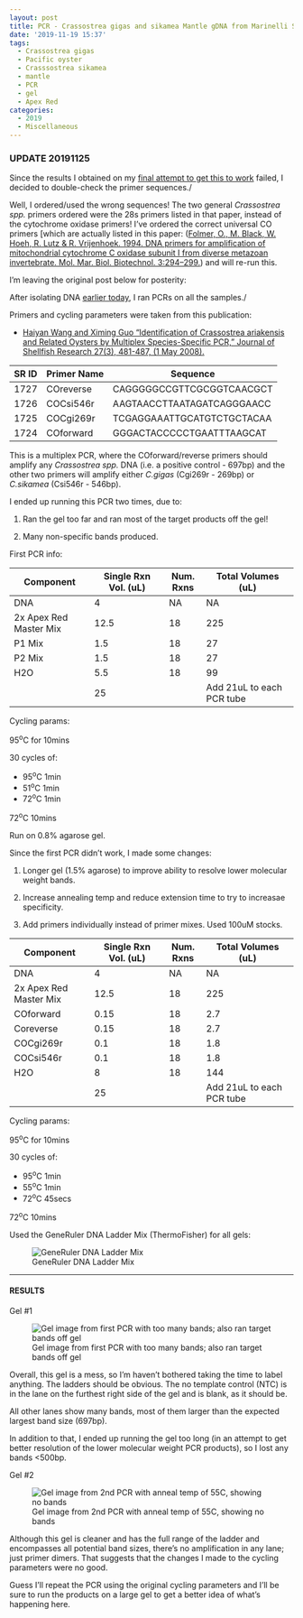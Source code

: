 ```yaml
---
layout: post
title: PCR - Crassostrea gigas and sikamea Mantle gDNA from Marinelli Shellfish Company
date: '2019-11-19 15:37'
tags:
  - Crassostrea gigas
  - Pacific oyster
  - Crasssostrea sikamea
  - mantle
  - PCR
  - gel
  - Apex Red
categories:
  - 2019
  - Miscellaneous
---
```


### UPDATE 20191125

Since the results I obtained on my [final attempt to get this to work](https://robertslab.github.io/sams-notebook/posts/2019/2019-11-21-PCR---Crassostrea-gigas-and-sikamea-Mantle-gDNA-from-Marinellie-Shellfish-Company---No-Multiplex/) failed, I decided to double-check the primer sequences./

Well, I ordered/used the wrong sequences! The two general _Crassostrea spp._ primers ordered were the 28s primers listed in that paper, instead of the cytochrome oxidase primers! I've ordered the correct universal CO primers [which are actually listed in this paper: ([Folmer, O., M. Black, W. Hoeh, R. Lutz & R. Vrijenhoek. 1994. DNA
primers for amplification of mitochondrial cytochrome C oxidase
subunit I from diverse metazoan invertebrate. Mol. Mar. Biol.
Biotechnol. 3:294–299.](https://www.researchgate.net/publication/15316743_DNA_primers_for_amplification_of_mitochondrial_Cytochrome_C_oxidase_subunit_I_from_diverse_metazoan_invertebrates)) and will re-run this.

I'm leaving the original post below for posterity:


After isolating DNA [earlier today](https://robertslab.github.io/sams-notebook/posts/2019/2019-11-19-DNA-Isolation-and-Quantification---Crassostrea-gigas-and-Crassostrea-sikamea-Mantle-Tissue-from-Marinelli-Shellfish-Company/), I ran PCRs on all the samples./

Primers and cycling parameters were taken from this publication:

- [Haiyan Wang and Ximing Guo "Identification of Crassostrea ariakensis and Related Oysters by Multiplex Species-Specific PCR," Journal of Shellfish Research 27(3), 481-487, (1 May 2008).](https://www.researchgate.net/profile/Ximing_Guo/publication/259643859_Identification_of_Crassostrea_ariakensis_and_related_oysters_by_multiplex_species-specific_PCR/links/55c79eb708aeb9756746e35e/Identification-of-Crassostrea-ariakensis-and-related-oysters-by-multiplex-species-specific-PCR.pdf)

| SR ID | Primer Name | Sequence                   |
|-------|-------------|----------------------------|
| 1727  | COreverse   | CAGGGGGCCGTTCGCGGTCAACGCT  |
| 1726  | COCsi546r   | AAGTAACCTTAATAGATCAGGGAACC |
| 1725  | COCgi269r   | TCGAGGAAATTGCATGTCTGCTACAA |
| 1724  | COforward   | GGGACTACCCCCTGAATTTAAGCAT  |

This is a multiplex PCR, where the COforward/reverse primers should amplify any _Crassostrea spp._ DNA (i.e. a positive control - 697bp) and the other two primers will amplify either _C.gigas_ (Cgi269r - 269bp) or _C.sikamea_ (Csi546r - 546bp).


I ended up running this PCR two times, due to:

1. Ran the gel too far and ran most of the target products off the gel!

2. Many non-specific bands produced.

First PCR info:

| Component              | Single Rxn Vol. (uL) | Num. Rxns | Total Volumes (uL)        |
|------------------------|----------------------|-----------|---------------------------|
| DNA                    | 4                    | NA        | NA                        |
| 2x Apex Red Master Mix | 12.5                 | 18        | 225                       |
| P1 Mix                 | 1.5                  | 18        | 27                        |
| P2 Mix                 | 1.5                  | 18        | 27                        |
| H2O                    | 5.5                  | 18        | 99                        |
|                        | 25                   |           | Add 21uL to each PCR tube |


Cycling params:

95<sup>o</sup>C for 10mins

30 cycles of:

- 95<sup>o</sup>C 1min
- 51<sup>o</sup>C 1min
- 72<sup>o</sup>C 1min

72<sup>o</sup>C 10mins

Run on 0.8% agarose gel.



Since the first PCR didn't work, I made some changes:

1. Longer gel (1.5% agarose) to improve ability to resolve lower molecular weight bands.

2. Increase annealing temp and reduce extension time to try to increasae specificity.

3. Add primers individually instead of primer mixes. Used 100uM stocks.

| Component              | Single Rxn Vol. (uL) | Num. Rxns | Total Volumes (uL)        |
|------------------------|----------------------|-----------|---------------------------|
| DNA                    | 4                    | NA        | NA                        |
| 2x Apex Red Master Mix | 12.5                 | 18        | 225                       |
| COforward              | 0.15                 | 18        | 2.7                       |
| Coreverse              | 0.15                 | 18        | 2.7                       |
| COCgi269r              | 0.1                  | 18        | 1.8                       |
| COCsi546r              | 0.1                  | 18        | 1.8                       |
| H2O                    | 8                    | 18        | 144                       |
|                        | 25                   |           | Add 21uL to each PCR tube |

Cycling params:

95<sup>o</sup>C for 10mins

30 cycles of:

- 95<sup>o</sup>C 1min
- 55<sup>o</sup>C 1min
- 72<sup>o</sup>C 45secs

72<sup>o</sup>C 10mins



Used the GeneRuler DNA Ladder Mix (ThermoFisher) for all gels:

![GeneRuler DNA Ladder Mix](https://github.com/RobertsLab/resources/blob/master/protocols/Commercial_Protocols/ThermoFisher_OgeneRuler_DNA_Ladder_Mix_F100439.jpg?raw=true)

---

#### RESULTS




Gel #1

![Gel image from first PCR with too many bands; also ran target bands off gel](https://github.com/RobertsLab/sams-notebook/blob/master/images/20191119_gel_Cgigas_vs_Csikamea-01.jpg?raw=true)

Overall, this gel is a mess, so I'm haven't bothered taking the time to label anything. The ladders should be obvious. The no template control (NTC) is in the lane on the furthest right side of the gel and is blank, as it should be.

All other lanes show many bands, most of them larger than the expected largest band size (697bp).

In addition to that, I ended up running the gel too long (in an attempt to get better resolution of the lower molecular weight PCR products), so I lost any bands <500bp.



Gel #2

![Gel image from 2nd PCR with anneal temp of 55C, showing no bands](https://github.com/RobertsLab/sams-notebook/blob/master/images/20191119_gel_Cgigas_vs_Csikamea-02.jpg?raw=true)

Although this gel is cleaner and has the full range of the ladder and encompasses all potential band sizes, there's no amplification in any lane; just primer dimers. That suggests that the changes I made to the cycling parameters were no good.

Guess I'll repeat the PCR using the original cycling parameters and I'll be sure to run the products on a large gel to get a better idea of what's happening here.
